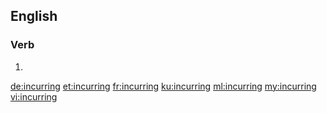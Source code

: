 ==English==

===Verb===
{{head|en|present participle}}

# {{present participle of|incur|lang=en}}

[[de:incurring]]
[[et:incurring]]
[[fr:incurring]]
[[ku:incurring]]
[[ml:incurring]]
[[my:incurring]]
[[vi:incurring]]